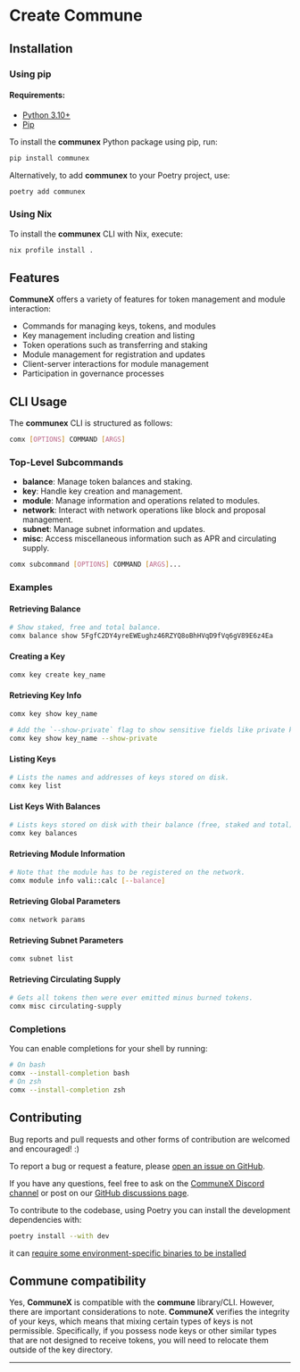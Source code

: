 # Create Commune

## Installation

### Using pip

#### Requirements: 
- [Python 3.10+](https://www.python.org/)
- [Pip](https://pip.pypa.io/en/stable/installation/)

To install the **communex** Python package using pip, run:

```sh
pip install communex
```

Alternatively, to add **communex** to your Poetry project, use:

```sh
poetry add communex
```

### Using Nix

To install the **communex** CLI with Nix, execute:

```sh
nix profile install .
```

## Features

**CommuneX** offers a variety of features for token management and module interaction:

- Commands for managing keys, tokens, and modules
- Key management including creation and listing
- Token operations such as transferring and staking
- Module management for registration and updates
- Client-server interactions for module management
- Participation in governance processes

## CLI Usage

The **communex** CLI is structured as follows:

```sh
comx [OPTIONS] COMMAND [ARGS]
```

### Top-Level Subcommands

- **balance**: Manage token balances and staking.
- **key**: Handle key creation and management.
- **module**: Manage information and operations related to modules.
- **network**: Interact with network operations like block and proposal management.
- **subnet**: Manage subnet information and updates.
- **misc**: Access miscellaneous information such as APR and circulating supply.

```sh
comx subcommand [OPTIONS] COMMAND [ARGS]...
```

### Examples

#### Retrieving Balance

```sh
# Show staked, free and total balance.
comx balance show 5FgfC2DY4yreEWEughz46RZYQ8oBhHVqD9fVq6gV89E6z4Ea
```

#### Creating a Key

```sh
comx key create key_name
```

#### Retrieving Key Info

```sh
comx key show key_name

# Add the `--show-private` flag to show sensitive fields like private key.
comx key show key_name --show-private
```

#### Listing Keys

```sh
# Lists the names and addresses of keys stored on disk.
comx key list
```

#### List Keys With Balances

```sh
# Lists keys stored on disk with their balance (free, staked and total).
comx key balances
```

#### Retrieving Module Information

```sh
# Note that the module has to be registered on the network.
comx module info vali::calc [--balance]
```

#### Retrieving Global Parameters

```sh
comx network params
```

#### Retrieving Subnet Parameters

```sh
comx subnet list
```

#### Retrieving Circulating Supply

```sh
# Gets all tokens then were ever emitted minus burned tokens.
comx misc circulating-supply
```

### Completions

You can enable completions for your shell by running:

```sh
# On bash
comx --install-completion bash
# On zsh
comx --install-completion zsh
```

## Contributing

Bug reports and pull requests and other forms of contribution are welcomed and
encouraged! :)

To report a bug or request a feature, please [open an issue on GitHub].

If you have any questions, feel free to ask on the [CommuneX Discord channel] or
post on our [GitHub discussions page].

To contribute to the codebase, using Poetry you can install the development dependencies with:

```sh
poetry install --with dev
```

it can [require some environment-specific binaries to be installed][ruff-installation]

## Commune compatibility

Yes, **CommuneX** is compatible with the **commune** library/CLI. However, there are
important considerations to note. **CommuneX** verifies the integrity of your
keys, which means that mixing certain types of keys is not permissible.
Specifically, if you possess node keys or other similar types that are not
designed to receive tokens, you will need to relocate them outside of the key
directory.

---

[open an issue on GitHub]: https://github.com/agicommies/communex/issues/new/choose
[CommuneX Discord channel]: https://go.agicommies.org/communex-channel
[GitHub discussions page]: https://github.com/agicommies/communex/discussions
[ruff-installation]: https://docs.astral.sh/ruff/installation/
